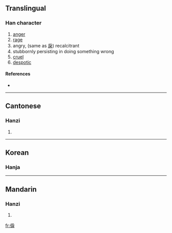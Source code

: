 ==Translingual==

===Han character===
{{Han char|rn=9|rad=人|as=08|sn=10|four=|canj=人戈尸大 (OISK)}}

# [[anger]]
# [[rage]]
# angry, (same as [[戾]]) recalcitrant
# stubbornly persisting in doing something wrong
# [[cruel]]
# [[despotic]]

====References====
* {{Han ref|kx=0107.240|hdz=10184.080|uh=3466|ud=13414}}

----

==Cantonese==

===Hanzi===
{{yue-hanzi|jyut=|y=leui6}}

# {{defn|Cantonese}}
----

==Korean==

===Hanja===
{{ko-hanja|hangeul=[[려]]([[여]])|rv=ryeo(yeo)|mr=ryŏ(yŏ)|y=lye(<sup>l</sup>ye)|eumhun=성내다|ehrv=seongnaeda|ehmr=sŏngnaeda|ehy=sengnayta}}

----

==Mandarin==

===Hanzi===
{{cmn-hanzi|pin=[[lì]] ([[li4]])|wg=li<sup>4</sup>}}

# {{defn|Mandarin}}

[[fr:㑦]]